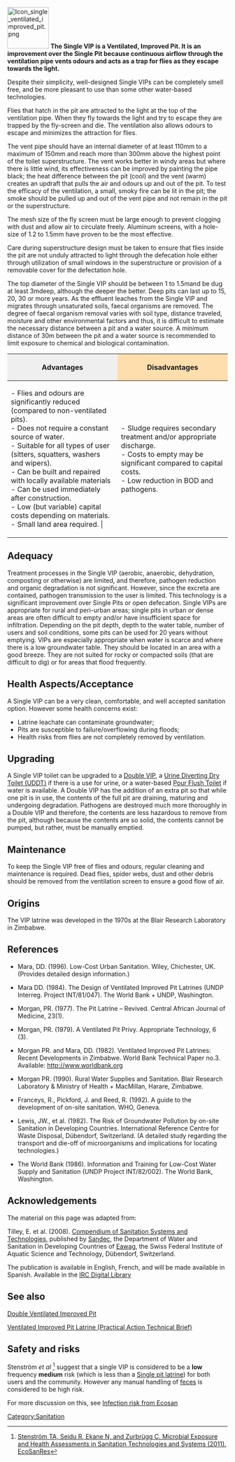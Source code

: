 {{template:attrib_akvo}}



[[Image:Icon_single_ventilated_improved_pit.png |right|95px]]
'''The Single VIP is a Ventilated, Improved Pit. It is an improvement over the Single Pit because continuous airflow through the ventilation pipe vents odours and acts as a trap for flies as they escape towards the light.'''

Despite their simplicity, well-designed Single VIPs can be completely smell free, and be more pleasant to use than some other water-based technologies.

Flies that hatch in the pit are attracted to the light at the top of the ventilation pipe. When they fly towards the light and try to escape they are trapped by the fly-screen and die. The ventilation also allows odours to escape and minimizes the attraction for flies.

The vent pipe should have an internal diameter of at least 110mm to a maximum of 150mm and reach more than 300mm above the highest point of the toilet superstructure. The vent works better in windy areas but where there is little wind, its effectiveness can be improved by painting the pipe black; the heat difference between the pit (cool) and the vent (warm) creates an updraft that pulls the air and odours up and out of the pit. To test the efficacy of the ventilation, a small, smoky fire can be lit in the pit; the smoke should be pulled up and out of the vent pipe and not remain in the pit or the superstructure.

The mesh size of the fly screen must be large enough to prevent clogging with dust and allow air to circulate freely. Aluminum screens, with a hole-size of 1.2 to 1.5mm have proven to be the most effective.

Care during superstructure design must be taken to ensure that flies inside the pit are not unduly attracted to light through the defecation hole either through utilization of small windows in the superstructure or provision of a removable cover for the defectation hole.

The top diameter of the Single VIP should be between 1 to 1.5mand be dug at least 3mdeep, although the deeper the better. Deep pits can last up to 15, 20, 30 or more years. As the effluent leaches from the Single VIP and migrates through unsaturated soils, faecal organisms are removed. The degree of faecal organism removal varies with soil type, distance traveled, moisture and other environmental factors and thus, it is difficult to estimate the necessary distance between a pit and a water source. A minimum distance of 30m between the pit and a water source is recommended to limit exposure to chemical and biological contamination.

{| border="1" cellpadding="5" cellspacing="0" align="center"
|-
! width="50%" style="background:#efefef;" | Advantages
! style="background:#ffdead;" | Disadvantages
|-
| valign="top" |- Flies and odours are significantly reduced (compared to non-ventilated pits). <br> - Does not require a constant source of water. <br> - Suitable for all types of user (sitters, squatters, washers and wipers). <br> - Can be built and repaired with locally available materials <br> - Can be used immediately after construction. <br> - Low (but variable) capital costs depending on materials. <br> - Small land area required. | 
| valign="top" |-  Sludge requires secondary treatment and/or appropriate discharge. <br> - Costs to empty may be significant compared to capital costs. <br> - Low reduction in BOD and pathogens. 
|}

==Adequacy== 

Treatment processes in the Single VIP (aerobic, anaerobic, dehydration, composting or otherwise) are limited, and therefore, pathogen reduction and organic degradation is not significant. However, since the excreta are contained, pathogen transmission to the user is limited. This technology is a significant improvement over Single Pits or open defecation. Single VIPs are appropriate for rural and peri-urban areas; single pits in urban or dense areas are often difficult to empty and/or have insufficient space for infiltration. Depending on the pit depth, depth to the water table, number of users and soil conditions, some pits can be used for 20 years without emptying. VIPs are especially appropriate when water is scarce and where there is a low groundwater table. They should be located in an area with a good breeze. They are not suited for rocky or compacted soils (that are difficult to dig) or for areas that flood frequently.

==Health Aspects/Acceptance==

A Single VIP can be a very clean, comfortable, and well accepted sanitation option. However some health concerns exist: 
* Latrine leachate can contaminate groundwater; 
* Pits are susceptible to failure/overflowing during floods; 
* Health risks from flies are not completely removed by ventilation.

==Upgrading==

A Single VIP toilet can be upgraded to a [[Double Ventilated Improved Pit|Double VIP]], a [[Urine_diversion_dry_toilet|Urine Diverting Dry Toilet (UDDT)]] if there is a use for urine, or a water-based [[Pour_flush_toilet|Pour Flush Toilet]] if water is available. A Double VIP has the addition of an extra pit so that while one pit is in use, the contents of the full pit are draining, maturing and undergoing degradation. Pathogens are destroyed much more thoroughly in a Double VIP and therefore, the contents are less hazardous to remove from the pit, although because the contents are so solid, the contents cannot be pumped, but rather, must be manually emptied.

==Maintenance==

To keep the Single VIP free of flies and odours, regular cleaning and maintenance is required. Dead flies, spider webs, dust and other debris should be removed from the ventilation screen to ensure a good flow of air.

==Origins==
The VIP latrine was developed in the 1970s at the Blair Research Laboratory in Zimbabwe.

==References ==

* Mara, DD. (1996). Low-Cost Urban Sanitation. Wiley, Chichester, UK. (Provides detailed design information.)

* Mara DD. (1984). The Design of Ventilated Improved Pit Latrines (UNDP Interreg. Project INT/81/047). The World Bank + UNDP, Washington.

* Morgan, PR. (1977). The Pit Latrine – Revived. Central African Journal of Medicine, 23(1).

* Morgan, PR. (1979). A Ventilated Pit Privy. Appropriate Technology, 6 (3).

* Morgan PR. and Mara, DD. (1982). Ventilated Improved Pit Latrines: Recent Developments in Zimbabwe. World Bank Technical Paper no.3. Available: http://www.worldbank.org

* Morgan PR. (1990). Rural Water Supplies and Sanitation. Blair Research Laboratory & Ministry of Health + MacMillan, Harare, Zimbabwe. 

* Franceys, R., Pickford, J. and Reed, R. (1992). A guide to the development of on-site sanitation. WHO, Geneva.

* Lewis, JW., et al. (1982). The Risk of Groundwater Pollution by on-site Sanitation in Developing Countries. International Reference Centre for Waste Disposal, Dübendorf, Switzerland. (A detailed study regarding the transport and die-off of microorganisms and implications for locating technologies.)

* The World Bank (1986). Information and Training for Low-Cost Water Supply and Sanitation (UNDP Project INT/82/002). The World Bank, Washington.

==Acknowledgements==



The material on this page was adapted from:

Tilley, E. et al. (2008). [http://www.eawag.ch/organisation/abteilungen/sandec/publikationen/publications_sesp/downloads_sesp/compendium_high.pdf Compendium of Sanitation Systems and Technologies], published by [http://www.eawag.ch/organisation/abteilungen/sandec/index_EN Sandec], the Department of Water and Sanitation in Developing Countries of [http://www.eawag.ch/index_EN Eawag], the Swiss Federal Institute of Aquatic Science and Technology, Dübendorf, Switzerland.

The publication is available in English, French, and will be made available in Spanish. Available in the [http://http://www.irc.nl/docsearch/title/163208 IRC Digital Library]

==See also==
[[Double Ventilated Improved Pit]]

[[Ventilated Improved Pit Latrine (Practical Action Technical Brief)]]


==Safety and risks==

Stenström ''et al'' <ref>
[http://www.ecosanres.org/pdf_files/Microbial_Exposure_%26_Health_Assessments_in_Sanitation_Technologies_%26_Systems.pdf Stenström TA, Seidu R, Ekane N, and Zurbrügg C. Microbial Exposure and Health Assessments in Sanitation Technologies and Systems (2011). EcoSanRes]
</ref> suggest that a single VIP is considered to be a '''low''' frequency '''medium''' risk (which is less than a [[Single pit latrine]]) for both users and the community.  However any manual handling of [[feces]] is considered to be high risk.

For more discussion on this, see [[Infection risk from Ecosan]]

<references/>

[[Category:Sanitation]]